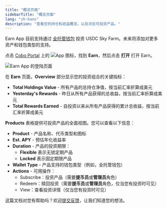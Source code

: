 ```yaml
---
title: "概览页面"
sidebarTitle: "概览页面"
lang: "zh-hans"
description: "查看您的持仓和收益概览，以及浏览可投资产品。"
---
```


<Info>Earn App 目前支持通过 [全托管钱包](/cn/portal/custodial-wallets/introduction) 投资 USDC Sky Farm。未来将添加对更多资产和钱包类型的支持。</Info>

点击 [Cobo Portal](https://portal.cobo.com/login) 上的 <img src="/en/images/common/icon_apps.svg" className="icon" alt="App 图标"/>，找到 **Earn**，然后点击 **打开** 打开 Earn。

<img src="/en/images/portal-apps/earn/earn_overview.png" className="screenshot_full_screen" alt="Earn App 的登陆页面"/>

在 **Earn** 页面，**Overview** 部分显示您的投资组合的关键指标：

- **Total Holdings Value** - 所有产品的总持仓净值，按当前汇率折算成美元
- **Yesterday's Rewards** - 昨日从所有产品获得的总收益，按当前汇率折算成美元
- **Total Rewards Earned** - 自投资以来从所有产品获得的累计总收益，按当前汇率折算成美元

**Products** 表格提供可投资产品的全面视图。您可以查看以下信息：

- **Product** - 产品名称、代币类型和图标
- **Est. APY** - 预估年化收益率
- **Duration** - 产品的投资期限：
  - **Flexible** 表示无锁定期产品
  - **Locked** 表示固定期限产品
- **Wallet Type** - 产品支持的钱包类型（例如，全托管钱包）
- **Actions** - 可用操作：
  - Subscribe：投资产品（需要**提币员**或**管理员**角色）
  - Redeem：赎回投资（需要**提币员**或**管理员**角色，仅当您有投资时可见）
  - View：查看投资详情（仅当您有投资时可见）

<Tip>这篇文档对您有帮助吗？欢迎[提交反馈](https://forms.zohopublic.com/cobo/form/DocumentFeedbackForm/formperma/QvLOhxJv1_JMsJ-1dleZ8Itb_7rzN-LtgvsDdxosoVI?referrername=manuals)，让我们知道您的想法。</Tip>
